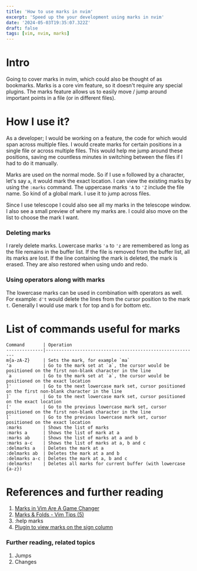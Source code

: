 ```yaml
---
title: 'How to use marks in nvim'
excerpt: 'Speed up the your development using marks in nvim'
date: '2024-05-03T19:35:07.322Z'
draft: false
tags: [vim, nvim, marks]
---
```


# Intro

Going to cover marks in nvim, which could also be thought of as bookmarks. Marks is a core vim feature, so it doesn't require any special plugins. The marks feature allows us to easily move / jump around important points in a file (or in different files).

# How I use it?

As a developer; I would be working on a feature, the code for which would span across multiple files. I would create marks for certain positions in a single file or across multiple files. This would help me jump around these positions, saving me countless minutes in switching between the files if I had to do it manually.

Marks are used on the normal mode. So if I use `m` followed by a character, let's say `a`, it would mark the exact location. I can view the existing marks by using the `:marks` command. The uppercase marks `'A` to `'Z` include the file name. So kind of a global mark. I use it to jump across files.

Since I use telescope I could also see all my marks in the telescope window. I also see a small preview of where my marks are. I could also move on the list to choose the mark I want. 

### Deleting marks

I rarely delete marks. Lowercase marks `'a` to `'z` are remembered as long as the file remains in the buffer list. If the file is removed from the buffer list, all its marks are lost. If the line containing the mark is deleted, the mark is erased. They are also restored when using undo and redo.

### Using operators along with marks

The lowercase marks can be used in combination with operators as well. For example: `d't` would delete the lines from the cursor position to the mark `t`. Generally I would use mark `t` for top and `b` for bottom etc.

# List of commands useful for marks

```shell
Command       | Operation
--------------|----------------------------------------------------------
m{a-zA-Z}     | Sets the mark, for example `ma`
'a            | Go to the mark set at `a`, the cursor would be positioned on the first non-blank character in the line
`a            | Go to the mark set at `a`, the cursor would be positioned on the exact location
]'            | Go to the next lowercase mark set, cursor positioned on the first non-blank character in the line
]`            | Go to the next lowercase mark set, cursor positioned on the exact location
['            | Go to the previous lowercase mark set, cursor positioned on the first non-blank character in the line
[`            | Go to the previous lowercase mark set, cursor positioned on the exact location
:marks        | Shows the list of marks
:marks a      | Shows the list of mark at a
:marks ab     | Shows the list of marks at a and b
:marks a-c    | Shows the list of marks at a, b and c
:delmarks a   | Deletes the mark at a
:delmarks ab  | Deletes the mark at a and b
:delmarks a-c | Deletes the mark at a, b and c
:delmarks!    | Deletes all marks for current buffer (with lowercase {a-z})
```

# References and further reading
1. [Marks in Vim Are A Game Changer](https://www.youtube.com/watch/XT_kFia3Ua4)
2. [Marks & Folds - Vim Tips (5)](https://www.youtube.com/watch?v=ovRqGybIg1Q&ab_channel=BenKadel)
3. :help marks
4. [Plugin to view marks on the sign column](https://github.com/chentoast/marks.nvim)

### Further reading, related topics
1. Jumps
2. Changes
